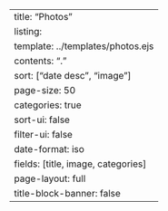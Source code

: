 ---
title: "Photos"
listing:
  template: ../templates/photos.ejs
  contents: "."
  sort: ["date desc", "image"]
  page-size: 50
  categories: true
  sort-ui: false
  filter-ui: false
  date-format: iso
  fields: [title, image, categories]
page-layout: full
title-block-banner: false
---
